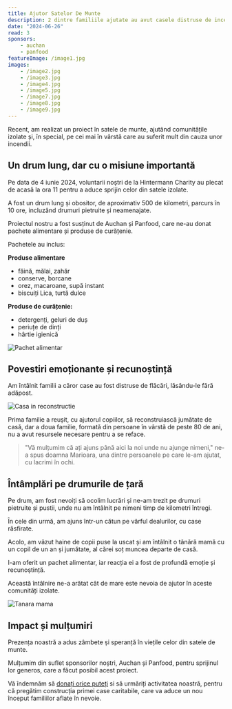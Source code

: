 ```yaml
---
title: Ajutor Satelor De Munte
description: 2 dintre familiile ajutate au avut casele distruse de incendii.
date: "2024-06-26"
read: 3
sponsors: 
    - auchan
    - panfood
featureImage: /image1.jpg
images:
    - /image2.jpg
    - /image3.jpg
    - /image4.jpg
    - /image5.jpg
    - /image7.jpg
    - /image8.jpg
    - /image9.jpg
---
```


Recent, am realizat un proiect în satele de munte, ajutând comunitățile izolate și, în special, pe cei mai în vârstă care au suferit mult din cauza unor incendii.

## Un drum lung, dar cu o misiune importantă

Pe data de 4 iunie 2024, voluntarii noștri de la Hintermann Charity au plecat de acasă la ora 11 pentru a aduce sprijin celor din satele izolate. 

A fost un drum lung și obositor, de aproximativ 500 de kilometri, parcurs în 10 ore, incluzând drumuri pietruite și neamenajate.

Proiectul nostru a fost susținut de Auchan și Panfood, care ne-au donat pachete alimentare și produse de curățenie.

Pachetele au inclus:

**Produse alimentare**
- făină, mălai, zahăr
- conserve, borcane
- orez, macaroane, supă instant
- biscuiți Lica, turtă dulce

**Produse de curățenie:**
- detergenți, geluri de duș
- periuțe de dinți
- hârtie igienică

![Pachet alimentar](/projects/cum-am-adus-ajutor-esential-in-satele-de-munte/image10.jpg)

## Povestiri emoționante și recunoștință

Am întâlnit familii a căror case au fost distruse de flăcări, lăsându-le fără adăpost. 

![Casa in reconstructie](/projects/cum-am-adus-ajutor-esential-in-satele-de-munte/image6.jpg)

Prima familie a reușit, cu ajutorul copiilor, să reconstruiască jumătate de casă, dar a doua familie, formată din persoane în vârstă de peste 80 de ani, nu a avut resursele necesare pentru a se reface.

> "Vă mulțumim că ați ajuns până aici la noi unde nu ajunge nimeni," ne-a spus doamna Marioara, una dintre persoanele pe care le-am ajutat, cu lacrimi în ochi.
> 

## Întâmplări pe drumurile de țară

Pe drum, am fost nevoiți să ocolim lucrări și ne-am trezit pe drumuri pietruite și pustii, unde nu am întâlnit pe nimeni timp de kilometri întregi. 

În cele din urmă, am ajuns într-un cătun pe vârful dealurilor, cu case răsfirate. 

Acolo, am văzut haine de copii puse la uscat și am întâlnit o tânără mamă cu un copil de un an și jumătate, al cărei soț muncea departe de casă.

I-am oferit un pachet alimentar, iar reacția ei a fost de profundă emoție și recunoștință. 

Această întâlnire ne-a arătat cât de mare este nevoia de ajutor în aceste comunități izolate.

![Tanara mama](/projects/cum-am-adus-ajutor-esential-in-satele-de-munte/image1.jpg)

## Impact și mulțumiri

Prezența noastră a adus zâmbete și speranță în viețile celor din satele de munte. 

Mulțumim din suflet sponsorilor noștri, Auchan și Panfood, pentru sprijinul lor generos, care a făcut posibil acest proiect.

Vă îndemnăm să [donați orice puteți](/donate) si să urmăriți activitatea noastră, pentru că pregătim construcția primei case caritabile, care va aduce un nou început familiilor aflate în nevoie.
